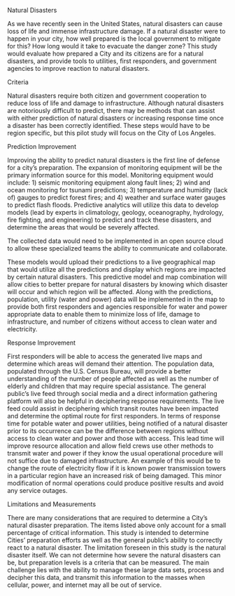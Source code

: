 Natural Disasters

As we have recently seen in the United States, natural disasters can cause loss of life and immense infrastructure damage. If a natural disaster were to happen in your city, how well prepared is the local government to mitigate for this? How long would it take to evacuate the danger zone? This study would evaluate how prepared a City and its citizens are for a natural disasters, and provide tools to utilities, first responders, and government agencies to improve reaction to natural disasters.

Criteria

Natural disasters require both citizen and government cooperation to reduce loss of life and damage to infrastructure. Although natural disasters are notoriously difficult to predict, there may be methods that can assist with either prediction of natural disasters or increasing response time once a disaster has been correctly identified. These steps would have to be region specific, but this pilot study will focus on the City of Los Angeles.

Prediction Improvement

Improving the ability to predict natural disasters is the first line of defense for a city's preparation. The expansion of monitoring equipment will be the primary information source for this model. Monitoring equipment would include: 1) seismic monitoring equipment along fault lines; 2) wind and ocean monitoring for tsunami predictions; 3) temperature and humidity (lack of) gauges to predict forest fires; and 4) weather and surface water gauges to predict flash floods. Predictive analytics will utilize this data to develop models (lead by experts in climatology, geology, oceanography, hydrology, fire fighting, and engineering) to predict and track these disasters, and determine the areas that would be severely affected.

The collected data would need to be implemented in an open source cloud to allow these specialized teams the ability to communicate and collaborate. 

These models would upload their predictions to a live geographical map that would utilize all the predictions and display which regions are impacted by certain natural disasters. This predictive model and map combination will allow cities to better prepare for natural disasters by knowing which disaster will occur and which region will be affected. Along with the predictions, population, utility (water and power) data will be implemented in the map to provide both first responders and agencies responsible for water and power appropriate data to enable them to minimize loss of life, damage to infrastructure, and number of citizens without access to clean water and electricity. 

Response Improvement

First responders will be able to access the generated live maps and determine which areas will demand their attention. The population data, populated through the U.S. Census Bureau, will provide a better understanding of the number of people affected as well as the number of elderly and children that may require special assistance. The general public’s live feed through social media and a direct information gathering platform will also be helpful in deciphering response requirements. The live feed could assist in deciphering which transit routes have been impacted and determine the optimal route for first responders. 
In terms of response time for potable water and power utilities, being notified of a natural disaster prior to its occurrence can be the difference between regions without access to clean water and power and those with access. This lead time will improve resource allocation and allow field crews use other methods to transmit water and power if they know the usual operational procedure will not suffice due to damaged infrastructure. An example of this would be to change the route of electricity flow if it is known power transmission towers in a particular region have an increased risk of being damaged. This minor modification of normal operations could produce positive results and avoid any service outages. 

Limitations and Measurements

There are many considerations that are required to determine a City’s natural disaster preparation. The items listed above only account for a small percentage of critical information. This study is intended to determine Cities’ preparation efforts as well as the general public's ability to correctly react to a natural disaster. The limitation foreseen in this study is the natural disaster itself. We can not determine how severe the natural disasters can be, but preparation levels is a criteria that can be measured.
The main challenge lies with the ability to manage these large data sets, process and decipher this data, and transmit this information to the masses when cellular, power, and internet may all be out of service. 
